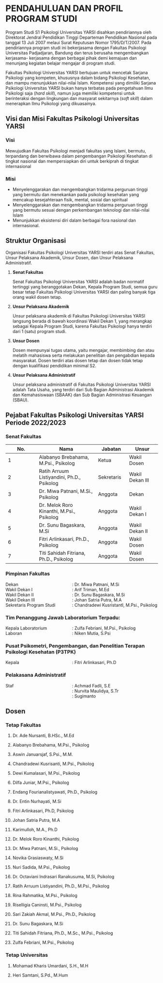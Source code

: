 # PENDAHULUAN DAN PROFIL PROGRAM STUDI

Program Studi S1 Psikologi Universitas YARSI disahkan pendiriannya oleh Direktorat Jendral Pendidikan Tinggi Departeman Pendidikan Nasional pada tanggal 13 Juli 2007 melaui Surat Keputusan Nomor 1795/D/T/2007. Pada pendiriannya program studi ini bekerjasama dengan Fakultas Psikologi Universitas Padjadjaran, Bandung dan terus berusaha mengembangkan kerjasama- kerjasama dengan berbagai pihak demi kemajuan dan menunjang kegiatan belajar mengajar di program studi. 

Fakultas Psikologi Universitas YARSI bertujuan untuk mencetak Sarjana Psikologi yang kompeten, khususnya dalam bidang Psikologi Kesehatan, dan mampu menunjukkan nilai-nilai Islam. Kompetensi yang dimiliki Sarjana Psikologi Universitas YARSI bukan hanya terbatas pada pengetahuan Ilmu Psikologi saja (*hard skill*), namun juga memiliki kompetensi untuk berinteraksi dengan lingkungan dan masyarat sekitarnya (*soft skill*) dalam menerapkan Ilmu Psikologi yang dikuasainya. 

## **Visi dan Misi Fakultas Psikologi Universitas YARSI**

### **Visi**

Mewujudkan Fakultas Psikologi menjadi fakultas yang Islami, bermutu, terpandang dan berwibawa dalam pengembangan Psikologi Kesehatan di tingkat nasional dan mempersiapkan diri untuk berkiprah di tingkat internasional 

### **Misi**

-   Menyelenggarakan dan mengembangkan tridarma perguruan tinggi yang bermutu dan menekankan pada psikologi kesehatan yang mencakup kesejahteraan fisik, mental, sosial dan spiritual
-   Menyelenggarakan dan mengembangkan tridarma perguruan tinggi yang bermutu sesuai dengan perkembangan teknologi dan nilai-nilai Islam
-   Menunjukkan eksistensi diri dalam berbagai fora nasional dan internasional.

## **Struktur Organisasi**

Organisasi Fakultas Psikologi Universitas YARSI terdiri atas Senat Fakultas, Unsur Pelaksana Akademik, Unsur Dosen, dan Unsur Pelaksana Administratif. 

1.  **Senat Fakultas**

    Senat Fakultas Psikologi Universitas YARSI adalah badan normatif tertinggi yang beranggotakan Dekan, Kepala Program Studi, semua guru besar tetap Fakultas Psikologi Universitas YARSI dan paling banyak tiga orang wakil dosen tetap. 

2.  **Unsur Pelaksana Akademik**

    Unsur pelaksana akademik di Fakultas Psikologi Universitas YARSI langsung berada di bawah koordinasi Wakil Dekan 1, yang merangkap sebagai Kepala Program Studi, karena Fakultas Psikologi hanya terdiri dari 1 (satu) program studi. 

3.  **Unsur Dosen**

    Dosen mempunyai tugas utama, yaitu mengajar, membimbing dan atau melatih mahasiswa serta melakukan penelitian dan pengabdian kepada masyarakat. Dosen terdiri atas dosen tetap dan dosen tidak tetap dengan kualifikasi pendidikan minimal S2. 

4.  **Unsur Pelaksana Administratif**

    Unsur pelaksana administratif di Fakultas Psikologi Universitas YARSI adalah Tata Usaha, yang terdiri dari Sub Bagian Administrasi Akademik dan Kemahasiswaan (SBAAK) dan Sub Bagian Administrasi Keuangan (SBAU). 

## **Pejabat Fakultas Psikologi Universitas YARSI Periode 2022/2023**

### Senat Fakultas

| No. | Nama                                       | Jabatan    | Unsur           |
|---------------|----------------------------|---------------|---------------|
| 1   | Alabanyo Brebahama, M.Psi., Psikolog       | Ketua      | Wakil Dosen     |
| 2   | Ratih Arruum Listiyandini, Ph.D., Psikolog | Sekretaris | Wakil Dekan III |
| 3   | Dr. Miwa Patnani, M.Si., Psikolog          | Anggota    | Dekan           |
| 4   | Dr. Melok Roro Kinanthi, M.Psi., Psikolog  | Anggota    | Wakil Dekan I   |
| 5   | Dr. Sunu Bagaskara, M.Si                   | Anggota    | Wakil Dekan II  |
| 6   | Fitri Arlinkasari, Ph.D., Psikolog         | Anggota    | Wakil Dosen     |
| 7   | Titi Sahidah Fitriana, Ph.D., Psikolog     | Anggota    | Wakil Dosen     |

### Pimpinan Fakultas

```{=html}
<div style="display: flex; gap: 20px;">
  <div style="width: 200px;">Dekan</div>
  <div>: Dr. Miwa Patnani, M.Si</div>
</div>
<div style="display: flex; gap: 20px;">
  <div style="width: 200px;">Wakil Dekan I</div>
  <div>: Arif Triman, M.Ed</div>
</div>
<div style="display: flex; gap: 20px;">
  <div style="width: 200px;">Wakil Dekan II</div>
  <div>: Dr. Sunu Bagaskara, M.Si</div>
</div>
<div style="display: flex; gap: 20px;">
  <div style="width: 200px;">Wakil Dekan III</div>
  <div>: Johan Satria Putra, M.A</div>
</div>
<div style="display: flex; gap: 20px;">
  <div style="width: 200px;">Sekretaris Program Studi</div>
  <div>: Chandradewi KusristantI, M.Psi., Psikolog</div>
</div>
```

### **Tim Penanggung Jawab Laboratorium Terpadu:**

```{=html}
<div style="display: flex; gap: 20px;">
  <div style="width: 200px;">Kepala Laboratorium</div>
  <div>: Zulfa Febriani, M.Psi., Psikolog</div>
</div>
<div style="display: flex; gap: 20px;">
  <div style="width: 200px;">Laboran</div>
  <div>: Niken Mutia, S.Psi</div>
</div>
```

### **Pusat Psikometri, Pengembangan, dan Penelitian Terapan Psikologi Kesehatan (P3TPK)**

```{=html}
<div style="display: flex; gap: 20px;">
  <div style="width: 200px;">Kepala</div>
  <div>: Fitri Arlinkasari, Ph.D</div>
</div>
```

### Pelakasana Administratif

```{=html}
<div style="display: flex; gap: 20px;">
  <div style="width: 200px;">Staf</div>
  <div>: Achmad Fadli, S.E</div>
</div>
<div style="display: flex; gap: 20px;">
  <div style="width: 200px;"></div>
  <div>: Nurvita Maulidya, S.Tr</div>
</div>
<div style="display: flex; gap: 20px;">
  <div style="width: 200px;"></div>
  <div>: Sugimanto</div>
</div>
```

## **Dosen**

### **Tetap Fakultas** {.unnumbered}

1.  Dr. Ade Nursanti, B.HSc., M.Ed

2.  Alabanyo Brebahama, M.Psi., Psikolog

3.  Aswin Januarsjaf, S.Psi., M.M.

4.  Chandradewi Kusrisanti, M.Psi., Psikolog

5.  Dewi Kumalasari, M.Psi., Psikolog

6.  Dilfa Juniar, M.Psi., Psikolog

7.  Endang Fourianalistyawati, Ph.D., Psikolog

8.  Dr. Entin Nurhayati, M.Si

9.  Fitri Arlinkasari, Ph.D, Psikolog

10. Johan Satria Putra, M.A

11. Karimulloh, M.A., Ph.D

12. Dr. Melok Roro Kinanthi, Psikolog

13. Dr. Miwa Patnani, M.Si., Psikolog

14. Novika Grasiaswaty, M.Si

15. Nuri Sadida, M.Psi., Psikolog

16. Dr. Octaviani Indrasari Ranakusuma, M.Si, Psikolog

17. Ratih Arruum Listiyandini, Ph.D., M.Psi., Psikolog

18. Rina Rahmatika, M.Psi., Psikolog

19. Riselligia Caninsti, M.Psi., Psikolog

20. Sari Zakiah Akmal, M.Psi., Ph.D., Psikolog

21. Dr. Sunu Bagaskara, M.Si

22. Titi Sahidah Fitriana, Ph.D., M.Sc., M.Psi., Psikolog

23. Zulfa Febriani, M.Psi., Psikolog

### **Tetap Universitas** {.unnumbered}

1.  Mohamad Kharis Umardani, S.H., M.H 

2.  Heri Samtani, S.Pd., M.Hum 
